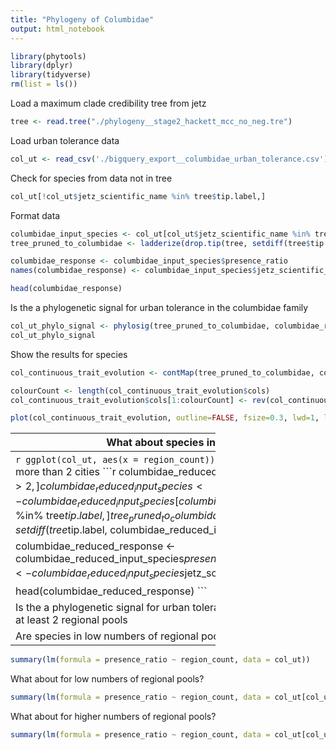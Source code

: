 ```yaml
---
title: "Phylogeny of Columbidae"
output: html_notebook
---
```


```r
library(phytools)
library(dplyr)
library(tidyverse)
rm(list = ls())
```


Load a maximum clade credibility tree from jetz
```r
tree <- read.tree("./phylogeny__stage2_hackett_mcc_no_neg.tre")
```

Load urban tolerance data
```r
col_ut <- read_csv('./bigquery_export__columbidae_urban_tolerance.csv')
```

Check for species from data not in tree
```r
col_ut[!col_ut$jetz_scientific_name %in% tree$tip.label,]
```


Format data
```r
columbidae_input_species <- col_ut[col_ut$jetz_scientific_name %in% tree$tip.label,]
tree_pruned_to_columbidae <- ladderize(drop.tip(tree, setdiff(tree$tip.label, col_ut$jetz_scientific_name)))

columbidae_response <- columbidae_input_species$presence_ratio
names(columbidae_response) <- columbidae_input_species$jetz_scientific_name

head(columbidae_response)
```

Is the a phylogenetic signal for urban tolerance in the columbidae family
```r
col_ut_phylo_signal <- phylosig(tree_pruned_to_columbidae, columbidae_response, method="lambda", test=TRUE)
col_ut_phylo_signal
```

Show the results for species
```r
col_continuous_trait_evolution <- contMap(tree_pruned_to_columbidae, columbidae_response)

colourCount <- length(col_continuous_trait_evolution$cols)
col_continuous_trait_evolution$cols[1:colourCount] <- rev(col_continuous_trait_evolution$col[1:colourCount])
```

```r
plot(col_continuous_trait_evolution, outline=FALSE, fsize=0.3, lwd=1, leg.txt="Cities/Regional Pools", type = "fan")
```

----
What about species in very few regional pools?
----------------------------------------------
```r
ggplot(col_ut, aes(x = region_count)) + geom_bar()
```
Format data with species in more than 2 cities
```r
columbidae_reduced_input_species <- col_ut[col_ut$region_count > 2,]
columbidae_reduced_input_species <- columbidae_reduced_input_species[columbidae_reduced_input_species$jetz_scientific_name %in% tree$tip.label,]
tree_pruned_to_columbidae_reduced <- ladderize(drop.tip(tree, setdiff(tree$tip.label, columbidae_reduced_input_species$jetz_scientific_name)))

columbidae_reduced_response <- columbidae_reduced_input_species$presence_ratio
names(columbidae_reduced_response) <- columbidae_reduced_input_species$jetz_scientific_name

head(columbidae_reduced_response)
```

Is the a phylogenetic signal for urban tolerance in the columbidae family with species in at least 2 regional pools
```r
col_ut_reduced_phylo_signal <- phylosig(tree_pruned_to_columbidae_reduced, columbidae_reduced_response, method="lambda", test=TRUE)
col_ut_reduced_phylo_signal
```

Are species in low numbers of regional pool mostly present or absent?
```r
ggplot(col_ut[col_ut$region_count < 3,], aes(x = presence_ratio)) + geom_bar()
```
Is presence explained by number of regions?
-------------------------------------------
```r
summary(lm(formula = presence_ratio ~ region_count, data = col_ut))
```

What about for low numbers of regional pools?
```r
summary(lm(formula = presence_ratio ~ region_count, data = col_ut[col_ut$region_count < 3,]))
```

What about for higher numbers of regional pools?
```r
summary(lm(formula = presence_ratio ~ region_count, data = col_ut[col_ut$region_count > 2, ]))
```
